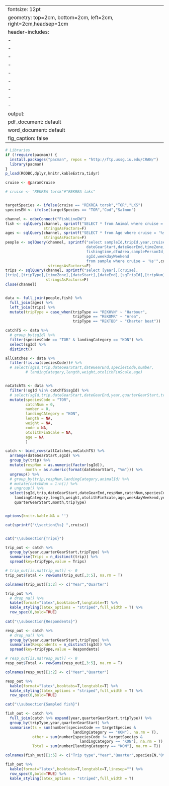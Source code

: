 
---
fontsize: 12pt
geometry: top=2cm, bottom=2cm, left=2cm, right=2cm,headsep=1cm
header-includes:
- \usepackage{booktabs}
- \usepackage{longtable}
- \usepackage[T1]{fontenc}
- \usepackage[danish]{babel}
- \usepackage[utf8]{inputenc}
- \usepackage{fancyhdr}
- \pagestyle{fancy}
- \fancyhf{}
- \fancyfoot{}
output:
  pdf_document: default
  word_document: default
  fig_caption: false
---

\renewcommand{\familydefault}{\sfdefault}
\sffamily


```r

# Libraries
if (!require(pacman)) {
  install.packages("pacman", repos = "http://ftp.ussg.iu.edu/CRAN/")
  library(pacman)
}
p_load(RODBC,dplyr,knitr,kableExtra,tidyr)
```



```r
cruise <- @paramCruise

# cruise <- "REKREA torsk"#"REKREA laks"


targetSpecies <- ifelse(cruise == "REKREA torsk","TOR","LKS")
speciesEN <- ifelse(targetSpecies == "TOR","Cod","Salmon")
```

\lhead{\footnotesize Togt: `r cruise`}
\rhead{\footnotesize Udskrevet: \today }
\fancyfoot[R]{\thepage}


```r

channel <- odbcConnect("FishLineDW")
fish <- sqlQuery(channel, sprintf("SELECT * from Animal where cruise = '%s'",cruise),
                 stringsAsFactors=F)
ages <- sqlQuery(channel, sprintf("SELECT * from Age where cruise = '%s'",cruise),
                 stringsAsFactors=F)
people <- sqlQuery(channel, sprintf("select sampleId,tripId,year,cruise,trip,tripType,station,
                                    dateGearStart,dateGearEnd,timeZone,quarterGearStart,
                                    fishingtime,dfuArea,samplePersonId,samplePersonName,
                                    sgId,weekdayWeekend
                                    from sample where cruise = '%s'",cruise),
                   stringsAsFactors=F)
trips <- sqlQuery(channel, sprintf("select [year],[cruise],
[trip],[tripType],[timeZone],[dateStart],[dateEnd],[sgTripId],[tripNum],[placeName],[placeCode],[postalCode],[numberInPlace],[respYes],[respNo],[respTot] from Trip where cruise = '%s'",cruise),
                  stringsAsFactors=F)
close(channel)



```


```r

data <- full_join(people,fish) %>% 
  full_join(ages) %>% 
  left_join(trips) %>% 
  mutate(tripType = case_when(tripType == "REKHVN" ~ "Harbour",
                              tripType == "REKOMR" ~ "Area",
                              tripType == "REKTBD" ~ "Charter boat"))

catchTS <- data %>%
  # group_by(sgId) %>% 
  filter(speciesCode == "TOR" & landingCategory == "KON") %>% 
  select(sgId) %>% 
  distinct()

allCatches <- data %>% 
  filter(!is.na(speciesCode))# %>%
  # select(sgId,trip,dateGearStart,dateGearEnd,speciesCode,number,
         # landingCategory,length,weight,otolithFinScale,age)


noCatchTS <- data %>% 
  filter(!sgId %in% catchTS$sgId) %>% 
  # select(sgId,trip,dateGearStart,dateGearEnd,year,quarterGearStart,tripType) %>% 
  mutate(speciesCode = "TOR",
         catchNum = 0,
         number = 0,
         landingCAtegory = "KON",
         length	= NA,
         weight = NA,
         code = NA,
         otolithFinScale = NA,
         age = NA
         )

catch <- bind_rows(allCatches,noCatchTS) %>% 
  arrange(dateGearStart,sgId) %>% 
  group_by(trip) %>%
  mutate(respNum = as.numeric(factor(sgId)),
         month = as.numeric(format(dateGearStart, "%m"))) %>%
  ungroup() %>% 
  # group_by(trip,respNum,landingCategory,animalId) %>%
  # mutate(catchNum = 1:n()) %>%
  # ungroup() %>% 
  select(sgId,trip,dateGearStart,dateGearEnd,respNum,catchNum,speciesCode,number,
    landingCategory,length,weight,otolithFinScale,age,weekdayWeekend,year,
    quarterGearStart,month,tripType) 



```



```r
options(knitr.kable.NA = '')

cat(sprintf("\\section{%s} ",cruise))


cat("\\subsection{Trips}")

trip_out <- catch %>% 
  group_by(year,quarterGearStart,tripType) %>% 
  summarise(Trips = n_distinct(trip)) %>% 
  spread(key=tripType,value = Trips) 

# trip_out[is.na(trip_out)] <- 0
trip_out$Total <- rowSums(trip_out[,3:5], na.rm = T)

colnames(trip_out)[1:2] <- c("Year","Quarter")

trip_out %>% 
  # drop_na() %>% 
  kable(format="latex",booktabs=T,longtable=T) %>% 
  kable_styling(latex_options = "striped",full_width = T) %>% 
  row_spec(0,bold=TRUE) 
  
cat("\\subsection{Respondents}")

resp_out <- catch %>%
  # drop_na() %>% 
  group_by(year,quarterGearStart,tripType) %>% 
  summarise(Respondents = n_distinct(sgId)) %>% 
  spread(key=tripType,value = Respondents) 

# resp_out[is.na(resp_out)] <- 0
resp_out$Total <- rowSums(resp_out[,3:5], na.rm = T)

colnames(resp_out)[1:2] <- c("Year","Quarter")

resp_out %>% 
  kable(format="latex",booktabs=T,longtable=T) %>% 
  kable_styling(latex_options = "striped",full_width = T) %>% 
  row_spec(0,bold=TRUE) 

cat("\\subsection{Sampled fish}")

fish_out <- catch %>% 
  full_join(catch %>% expand(year,quarterGearStart,tripType)) %>% 
  group_by(tripType,year,quarterGearStart) %>% 
  summarise(ts = sum(number[speciesCode == targetSpecies & 
                              landingCategory == "KON"], na.rm = T),
            other = sum(number[speciesCode != targetSpecies &
                                 landingCategory == "KON"], na.rm = T),
            Total = sum(number[landingCategory == "KON"], na.rm = T))

colnames(fish_out)[1:5] <- c("Trip type","Year","Quarter",speciesEN,"Other fish")

fish_out %>% 
  kable(format="latex",booktabs=T,longtable=T,linesep="") %>% 
  row_spec(0,bold=TRUE) %>% 
  kable_styling(latex_options = "striped",full_width = T)

```


<!-- rekrea: create catch -->